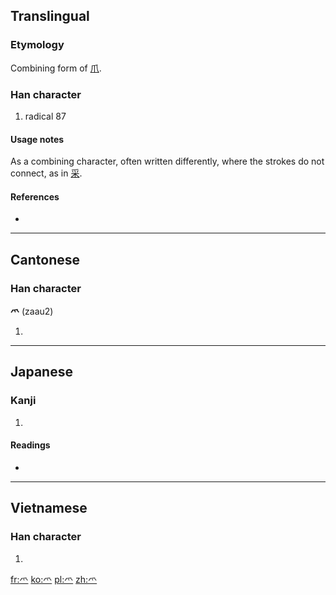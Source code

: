 {{also|爪}}
==Translingual==

===Etymology===
Combining form of [[爪]].

===Han character===
{{Han char|rn=87|rad=爪|as=00|sn=4|four=|canj=竹火 (HF), X竹火 (XHF)}}

# radical 87

====Usage notes====
As a combining character, often written differently, where the strokes do not connect, as in [[采]].

====References====
* {{Han ref|kx=0688.281|dkj=19655|dj=1101.140|hdz=32030.021|uh=722B|ud=29227}}

----

==Cantonese==

===Han character===
'''爫''' (zaau2)

# {{defn|Cantonese|sort=爪00}}

----

==Japanese==

===Kanji===
{{ja-kanji|grade=|rs=爪00}}

# {{defn|Japanese|sort=爪00}}

====Readings====
* {{ja-readings|on=|kun=[[つめかんむり]] (tsumekammuri), [[つめがしら]] (tsumegashira)}}

----

==Vietnamese==

===Han character===
{{vi-hantu|[[làm]]|rs=爪00}}

# {{defn|Vietnamese|sort=爪00}}

[[fr:爫]]
[[ko:爫]]
[[pl:爫]]
[[zh:爫]]